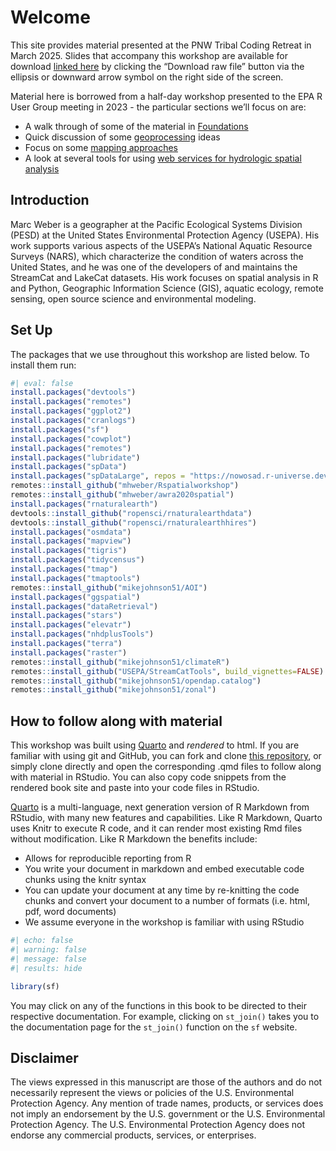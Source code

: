 # Welcome {#sec-intro .unnumbered}

This site provides material presented at the PNW Tribal Coding Retreat in March 2025. Slides that accompany this workshop are available for download [linked here](https://github.com/mhweber/Tribal-Coding-Retreat/blob/main/slides.html) by clicking the "Download raw file" button via the ellipsis or downward arrow symbol on the right side of the screen.

Material here is borrowed from a half-day workshop presented to the EPA R User Group meeting in 2023 - the particular sections we'll focus on are:

- A walk through of some of the material in [Foundations](#sec-foundations)
- Quick discussion of some [geoprocessing](#sec-geoprocessing) ideas
- Focus on some [mapping approaches](#sec-mapping)
- A look at several tools for using [web services for hydrologic spatial analysis](advanced_applications.qmd## Using Web Services)


## Introduction

Marc Weber is a geographer at the Pacific Ecological Systems Division (PESD) at the United States Environmental Protection Agency (USEPA). His work supports various aspects of the USEPA's National Aquatic Resource Surveys (NARS), which characterize the condition of waters across the United States, and he was one of the developers of and maintains the StreamCat and LakeCat datasets.  His work focuses on spatial analysis in R and Python, Geographic Information Science (GIS), aquatic ecology, remote sensing, open source science and environmental modeling.

## Set Up

The packages that we use throughout this workshop are listed below. To install them run:
```r
#| eval: false
install.packages("devtools")
install.packages("remotes")
install.packages("ggplot2")
install.packages("cranlogs")
install.packages("sf")
install.packages("cowplot")
install.packages("remotes")
install.packages("lubridate")
install.packages("spData")
install.packages("spDataLarge", repos = "https://nowosad.r-universe.dev")
remotes::install_github("mhweber/Rspatialworkshop")
remotes::install_github("mhweber/awra2020spatial")
install.packages("rnaturalearth")
devtools::install_github("ropensci/rnaturalearthdata")
devtools::install_github("ropensci/rnaturalearthhires")
install.packages("osmdata")
install.packages("mapview")
install.packages("tigris")
install.packages("tidycensus")
install.packages("tmap")
install.packages("tmaptools")
remotes::install_github("mikejohnson51/AOI")
install.packages("ggspatial")
install.packages("dataRetrieval")
install.packages("stars")
install.packages("elevatr")
install.packages("nhdplusTools")
install.packages("terra")
install.packages("raster")
remotes::install_github("mikejohnson51/climateR")
remotes::install_github("USEPA/StreamCatTools", build_vignettes=FALSE)
remotes::install_github("mikejohnson51/opendap.catalog")
remotes::install_github("mikejohnson51/zonal")
```

## How to follow along with material
This workshop was built using [Quarto](https://quarto.org/) and *rendered* to html.  If you are familiar with using git and GitHub, you can fork and clone [this repository](https://github.com/mhweber/PNW-Tribal-Coding-Retreat.git), or simply clone directly and open the corresponding .qmd files to follow along with material in RStudio.  You can also copy code snippets from the rendered book site and paste into your code files in RStudio.

[Quarto](https://quarto.org/) is a multi-language, next generation version of R Markdown from RStudio, with many new features and capabilities. Like R Markdown, Quarto uses Knitr to execute R code, and it can render most existing Rmd files without modification.  Like R Markdown the benefits include:

- Allows for reproducible reporting from R
- You write your document in markdown and embed executable code chunks using the knitr syntax
- You can update your document at any time by re-knitting the code chunks and convert your document to a number of formats (i.e. html, pdf, word documents)
- We assume everyone in the workshop is familiar with using RStudio

```r
#| echo: false
#| warning: false
#| message: false
#| results: hide

library(sf)
```


:::{.callout-note}
You may click on any of the functions in this book to be directed to their respective documentation. For example, clicking on `st_join()` takes you to the documentation page for the `st_join()` function on the `sf` website.
:::

## Disclaimer

The views expressed in this manuscript are those of the authors and do not necessarily represent the views or policies of the U.S. Environmental Protection Agency. Any mention of trade names, products, or services does not imply an endorsement by the U.S. government or the U.S. Environmental Protection Agency. The U.S. Environmental Protection Agency does not endorse any commercial products, services, or enterprises.
